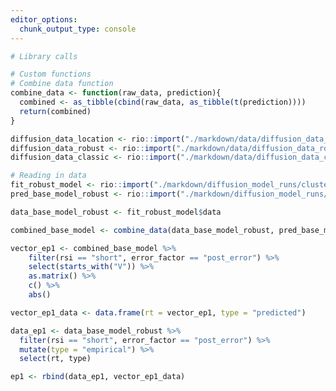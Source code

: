 ```yaml
---
editor_options:
  chunk_output_type: console
---
```

```r
# Library calls

```

```r
# Custom functions
# Combine data function
combine_data <- function(raw_data, prediction){
  combined <- as_tibble(cbind(raw_data, as_tibble(t(prediction))))
  return(combined)
}
```

```r
diffusion_data_location <- rio::import("./markdown/data/diffusion_data_location.Rdata")
diffusion_data_robust <- rio::import("./markdown/data/diffusion_data_robust.Rdata")
diffusion_data_classic <- rio::import("./markdown/data/diffusion_data_classic.Rdata")
```

```r
# Reading in data
fit_robust_model <- rio::import("./markdown/diffusion_model_runs/cluster/output/base_model_robust.rda")
pred_base_model_robust <- rio::import("./markdown/diffusion_model_runs/cluster/output/predictions/pred_base_model_robust.rda")

data_base_model_robust <- fit_robust_model$data

combined_base_model <- combine_data(data_base_model_robust, pred_base_model_robust)
```

```r
vector_ep1 <- combined_base_model %>% 
    filter(rsi == "short", error_factor == "post_error") %>% 
    select(starts_with("V")) %>% 
    as.matrix() %>% 
    c() %>% 
    abs()

vector_ep1_data <- data.frame(rt = vector_ep1, type = "predicted")

data_ep1 <- data_base_model_robust %>% 
  filter(rsi == "short", error_factor == "post_error") %>% 
  mutate(type = "empirical") %>% 
  select(rt, type)

ep1 <- rbind(data_ep1, vector_ep1_data)
```

